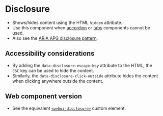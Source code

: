 
<Meta of={Disclosure} />

# Disclosure
- Shows/hides content using the HTML `hidden` attribute.
- Use this component when [accordion](/story/components-accordion--accordion) or [tabs](/story/components-tabs--tabs) components cannot be used.
- Also see the [ARIA APG disclosure pattern](https://www.w3.org/WAI/ARIA/apg/patterns/disclosure/).

## Accessibility considerations
- By adding the `data-disclosure-escape-key` attribute to the HTML, the `ESC` key can be used to hide the content.
- Similarly, the `data-disclosure-click-outside` attribute hides the content when clicking anywhere outside the content.

## Web component version
- See the equivalent [`<webui-disclosure>`](/story/web-components-or-custom-elements-webui-disclosure--web-ui-disclosure) custom element.

<Canvas of={Disclosure.Disclosure} />
<Controls of={Disclosure.Disclosure} />
